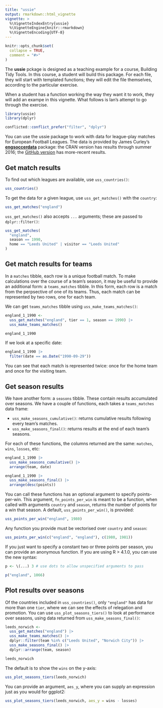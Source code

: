 ```yaml
---
title: "ussie"
output: rmarkdown::html_vignette
vignette: >
  %\VignetteIndexEntry{ussie}
  %\VignetteEngine{knitr::rmarkdown}
  %\VignetteEncoding{UTF-8}
---
```


```r
knitr::opts_chunk$set(
  collapse = TRUE,
  comment = "#>"
)
```

The **ussie** pckage is designed as a teaching example for a course, Building Tidy Tools.
In this course, a student will build this package.
For each file, they will start with templated functions; they will edit the file themselves, according to the particular exercise. 

When a student has a function working the way they want it to work, they will add an exampe in this vignette. What follows is Ian's attempt to go through the exercise.

```r
library(ussie)
library(dplyr)

conflicted::conflict_prefer("filter", "dplyr")
```

You can use the ussie package to work with data for league-play matches for European Football Leagues.
The data is provided by James Curley's [**engsoccerdata**](https://CRAN.R-project.org/package=engsoccerdata) package: the CRAN version has results through summer 2016; the [GitHub version](https://github.com/jalapic/engsoccerdata) has more-recent results. 

## Get match results

To find out which leagues are available, use `uss_countries()`:

```r
uss_countries()
```

To get the data for a given league, use `uss_get_matches()` with the `country`:

```r
uss_get_matches("england")
```

`uss_get_matches()` also accepts `...` arguments; these are passed to `dplyr::filter()`:

```r
uss_get_matches(
  "england", 
  season == 1990, 
  home == "Leeds United" | visitor == "Leeds United"
)
```

## Get match results for teams

In a `matches` tibble, each row is a unique football match. 
To make calculations over the course of a team's season, it may be useful to provide an additional form: a `teams_matches` tibble. 
In this form, each row is a match from the perpsective of one of its teams. 
Thus, each match can be represented by two rows, one for each team.

We can get `teams_matches` tibble using `uss_make_teams_matches()`:

```r
england_1_1990 <-
  uss_get_matches("england", tier == 1, season == 1990) |>
  uss_make_teams_matches()

england_1_1990
```

If we look at a specific date:

```r
england_1_1990 |>
  filter(date == as.Date("1990-09-29"))
```
You can see that each match is represented twice: once for the home team and once for the visiting team.

## Get season results

We have another form: a `seasons` tibble.
These contain results accumulated over seasons.
We have a couple of functions, each takes a `teams_matches` data frame:

  - `uss_make_seasons_cumulative()`: returns cumulative results following every team's matches.
  - `uss_make_seasons_final()`: returns results at the end of each team's seasons.
  
For each of these functions, the columns returned are the same: `matches`, `wins`, `losses`, etc:
  
```r
england_1_1990 |>
  uss_make_seasons_cumulative() |>
  arrange(team, date)
```

```r
england_1_1990 |>
  uss_make_seasons_final() |>
  arrange(desc(points))
```

You can call these functions has an optional argument to specify points-per-win.
This argument, `fn_points_per_win` is meant to be a function, when called with arguments `country` and `season`, returns the number of points for a win that season.
A default, `uss_points_per_win()`, is provided:

```r
uss_points_per_win("england", 1980)
```

Any function you provide must be vectorised over `country` and `season`:

```r
uss_points_per_win(c("england", "england"), c(1980, 1981))
```

If you just want to specify a constant two or three points per season, you can provide an anonymous function.
If you are using R > 4.1.0, you can use the new syntax:

```r
p <- \(...) 3 # use dots to allow unspecified arguments to pass

p("england", 1066)
```

## Plot results over seasons

Of the countries included in `uss_countries()`, only `"england"` has data for more than one `tier`, where we can see the effects of relegation and promotion. 
You can use `uss_plot_seasons_tiers()` to look at performance over seasons, using data returned from `uss_make_seasons_final()`:

```r
leeds_norwich <- 
  uss_get_matches("england") |>
  uss_make_teams_matches() |>
  dplyr::filter(team %in% c("Leeds United", "Norwich City")) |>
  uss_make_seasons_final() |>
  dplyr::arrange(team, season)

leeds_norwich
```

The default is to show the `wins` on the y-axis:

```r
uss_plot_seasons_tiers(leeds_norwich)
```

You can provide an argument, `aes_y`, where you can supply an expression just as you would for ggplot2:

```r
uss_plot_seasons_tiers(leeds_norwich, aes_y = wins - losses)
```


